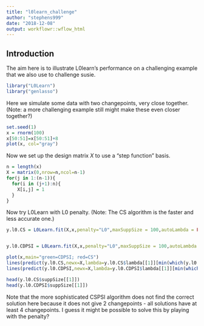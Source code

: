 ```yaml
---
title: "l0learn_challenge"
author: "stephens999"
date: "2018-12-08"
output: workflowr::wflow_html
---
```


## Introduction

The aim here is to illustrate L0learn's performance on a challenging example that we also use to challenge susie.
```r
library("L0Learn")
library("genlasso")
```

Here we simulate some data with two changepoints, very close together.
(Note: a more challenging example still might make these even closer together?)
```r
set.seed(1)
x = rnorm(100)
x[50:51]=x[50:51]+8
plot(x, col="gray")
```

Now we set up the design matrix $X$ to use a "step function" basis.
```r
n = length(x)
X = matrix(0,nrow=n,ncol=n-1)
for(j in 1:(n-1)){
  for(i in (j+1):n){
    X[i,j] = 1
  }
}
```

Now try L0Learn with L0 penalty. (Note: The CS algorithm is the faster
and less accurate one.)
```r
y.l0.CS = L0Learn.fit(X,x,penalty="L0",maxSuppSize = 100,autoLambda = FALSE,lambdaGrid = list(seq(0.01,0.001,length=100)),algorithm="CS") 


y.l0.CDPSI = L0Learn.fit(X,x,penalty="L0",maxSuppSize = 100,autoLambda = FALSE,lambdaGrid = list(seq(0.0076,0.0075,length=1000)),algorithm="CDPSI") 

plot(x,main="green=CDPSI; red=CS")
lines(predict(y.l0.CS,newx=X,lambda=y.l0.CS$lambda[[1]][min(which(y.l0.CS$suppSize[[1]]>1))]),col=2)
lines(predict(y.l0.CDPSI,newx=X,lambda=y.l0.CDPSI$lambda[[1]][min(which(y.l0.CDPSI$suppSize[[1]]>1))]),col=3)

```


```r
head(y.l0.CS$suppSize[[1]])
head(y.l0.CDPSI$suppSize[[1]])
```

Note that the more sophisticated CSPSI algorithm does not
find the correct solution here because it does not give 2 changepoints -
all solutions have at least 4 changepoints. I guess it
might be possible to solve this by playing with the penalty?




